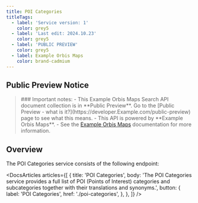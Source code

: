 ```yaml
---
title: POI Categories
titleTags:
  - label: 'Service version: 1'
    color: grey5
  - label: 'Last edit: 2024.10.23'
    color: grey5
  - label: 'PUBLIC PREVIEW'
    color: grey5
  - label: Example Orbis Maps
    color: brand-cadmium
---
```


## Public Preview Notice  

<Blockquote type="announcement" hasIcon>  
### Important notes:
- This Example Orbis Maps Search API document collection is in **Public Preview**. Go to the  [Public Preview - what is it?](https://developer.Example.com/public-preview)  page to see what this means.
- This API is powered by **Example Orbis Maps**.
- See the <a href="https://developer.Example.com/Example-orbis-maps/documentation/introduction">Example Orbis Maps</a> documentation for more information.
</Blockquote>  

## Overview  

The POI Categories service consists of the following endpoint:  

<DocsArticles
  articles={[
    {
      title: 'POI Categories',
      body: 'The POI Categories service provides a full list of POI (Points of Interest) categories and subcategories together with their translations and synonyms.',
      button: {
        label: 'POI Categories',
        href: './poi-categories',
      },
    },
  ]}
/>  
